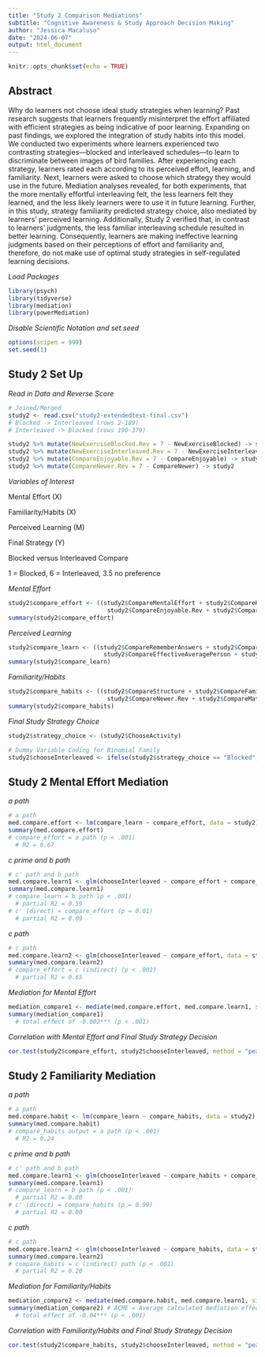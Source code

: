 ```yaml
---
title: "Study 2 Comparison Mediations"
subtitle: "Cognitive Awareness & Study Approach Decision Making"
author: "Jessica Macaluso"
date: "2024-06-07"
output: html_document
---
```


```r
knitr::opts_chunk$set(echo = TRUE)
```

## Abstract

Why do learners not choose ideal study strategies when learning? Past research suggests that learners frequently misinterpret the effort affiliated with efficient strategies as being indicative of poor learning. Expanding on past findings, we explored the integration of study habits into this model. We conducted two experiments where learners experienced two contrasting strategies—blocked and interleaved schedules—to learn to discriminate between images of bird families. After experiencing each strategy, learners rated each according to its perceived effort, learning, and familiarity. Next, learners were asked to choose which strategy they would use in the future. Mediation analyses revealed, for both experiments, that the more mentally effortful interleaving felt, the less learners felt they learned, and the less likely learners were to use it in future learning. Further, in this study, strategy familiarity predicted strategy choice, also mediated by learners’ perceived learning. Additionally, Study 2 verified that, in contrast to learners’ judgments, the less familiar interleaving schedule resulted in better learning. Consequently, learners are making ineffective learning judgments based on their perceptions of effort and familiarity and, therefore, do not make use of optimal study strategies in self-regulated learning decisions.

*Load Packages*
```r
library(psych)
library(tidyverse)
library(mediation)
library(powerMediation)
```

*Disable Scientific Notation and set.seed*
```r
options(scipen = 999)
set.seed(1)
```

## Study 2 Set Up
*Read in Data and Reverse Score*
```r
# Joined/Merged
study2 <- read.csv("study2-extendedtest-final.csv")
# Blocked -> Interleaved (rows 2-189)
# Interleaved -> Blocked (rows 190-379)

study2 %>% mutate(NewExerciseBlocked.Rev = 7 - NewExerciseBlocked) -> study2
study2 %>% mutate(NewExerciseInterleaved.Rev = 7 - NewExerciseInterleaved) -> study2
study2 %>% mutate(CompareEnjoyable.Rev = 7 - CompareEnjoyable) -> study2
study2 %>% mutate(CompareNewer.Rev = 7 - CompareNewer) -> study2
```

*Variables of Interest*


Mental Effort (X)


Familiarity/Habits (X)


Perceived Learning (M)


Final Strategy (Y)

Blocked versus Interleaved Compare

1 = Blocked, 6 = Interleaved, 3.5 no preference




*Mental Effort*
```r
study2$compare_effort <- ((study2$CompareMentalEffort + study2$CompareHarderForOthers +
                            study2$CompareEnjoyable.Rev + study2$CompareHarder)/4)
summary(study2$compare_effort)
```

*Perceived Learning*
```r
study2$compare_learn <- ((study2$CompareRememberAnswers + study2$CompareEffectiveYou +
                           study2$CompareEffectiveAveragePerson + study2$CompareYouStudyFuture)/4)
summary(study2$compare_learn)
```

*Familiarity/Habits*
```r
study2$compare_habits <- ((study2$CompareStructure + study2$CompareFamiliar +
                            study2$CompareNewer.Rev + study2$CompareMatchHabits)/4)
summary(study2$compare_habits)
```

*Final Study Strategy Choice*
```r
study2$strategy_choice <- (study2$ChooseActivity)

# Dummy Variable Coding for Binomial Family
study2$chooseInterleaved <- ifelse(study2$strategy_choice == "Blocked", 0, 1)
```

## Study 2 Mental Effort Mediation

*a path*
```r
# a path
med.compare.effort <- lm(compare_learn ~ compare_effort, data = study2)
summary(med.compare.effort)
# compare_effort = a path (p < .001)
  # R2 = 0.67
```

*c prime and b path*
```r
# c' path and b path
med.compare.learn1 <- glm(chooseInterleaved ~ compare_effort + compare_learn, data = study2, family=binomial)
summary(med.compare.learn1)
# compare_learn = b path (p < .001)
  # partial R2 = 0.59
# c' (direct) = compare_effort (p = 0.01)
  # partial R2 = 0.09
```

*c path*
```r
# c path
med.compare.learn2 <- glm(chooseInterleaved ~ compare_effort, data = study2, family=binomial)
summary(med.compare.learn2)
# compare_effort = c (indirect) (p < .001)
  # partial R2 = 0.65
```

*Mediation for Mental Effort*
```r
mediation_compare1 <- mediate(med.compare.effort, med.compare.learn1, sims=1000, boot=TRUE, treat = "compare_effort", mediator = "compare_learn")
summary(mediation_compare1)
  # total effect of -0.002*** (p < .001)
```

*Correlation with Mental Effort and Final Study Strategy Decision*
```r
cor.test(study2$compare_effort, study2$chooseInterleaved, method = "pearson") #-.73 (p<.001)
```

## Study 2 Familiarity Mediation

*a path*
```r
# a path
med.compare.habit <- lm(compare_learn ~ compare_habits, data = study2)
summary(med.compare.habit)
# compare_habits output = a path (p < .001)
  # R2 = 0.24
```

*c prime and b path*
```r
# c' path and b path
med.compare.learn1 <- glm(chooseInterleaved ~ compare_habits + compare_learn, data = study2, family=binomial)
summary(med.compare.learn1)
# compare_learn = b path (p < .001)
  # partial R2 = 0.80
# c' (direct) = compare_habits (p = 0.99)
  # partial R2 = 0.00
```

*c path*
```r
# c path
med.compare.learn2 <- glm(chooseInterleaved ~ compare_habits, data = study2, family=binomial)
summary(med.compare.learn2)
# compare_habits = c (indirect) path (p < .001)
  # partial R2 = 0.20
```

*Mediation for Familiarity/Habits*
```r
mediation_compare2 <- mediate(med.compare.habit, med.compare.learn1, sims=1000, boot=TRUE, treat = "compare_habits", mediator = "compare_learn")
summary(mediation_compare2) # ACME = Average calculated mediation effect 
  # total effect of -0.04*** (p < .001)
```

*Correlation with Familiarity/Habits and Final Study Strategy Decision*
```r
cor.test(study2$compare_habits, study2$chooseInterleaved, method = "pearson") #.39 (p<.001)
```
